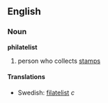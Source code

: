 ==English==
===Noun===
'''philatelist'''
#person who collects [[stamps]]

====Translations====
*Swedish: [[filatelist]] ''c''